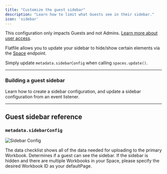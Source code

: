 ```yaml
---
title: "Customize the guest sidebar"
description: "Learn how to limit what Guests see in their sidebar."
icon: 'sidebar'
---
```


<Info>This configuration only impacts Guests and not Admins. [Learn more about user access](../developer-tools/security/roles-and-permissions).</Info>

Flatfile allows you to update your sidebar to hide/show certain elements via the <Tooltip tip="A micro-application...">[Space](../concepts/spaces)</Tooltip> endpoint.

Simply update `metadata.sidebarConfig` when calling `spaces.update()`.

---

### Building a guest sidebar

Learn how to create a sidebar configuration, and update a sidebar configuration from an event listener.

<Snippet file="guides/guest_sidebar/block1.mdx"/>


---

## Guest sidebar reference

### `metadata.sidebarConfig`
![Sidebar Config](../images/customize/sidebarConfig.png)

<ParamField path="showDataChecklist" type="boolean">The data checklist shows all of the data needed for uploading to the primary Workbook. </ParamField>
<ParamField path="showSidebar" type="boolean"> Determines if a guest can see the sidebar. If the sidebar is hidden and there are multiple Workbooks in your Space, please specify the desired Workbook ID as your defaultPage. </ParamField>
